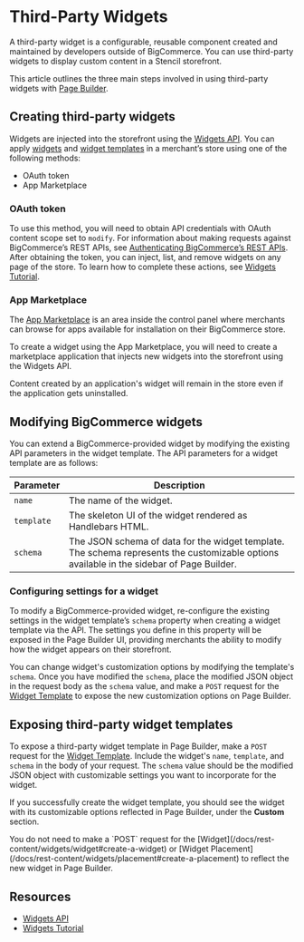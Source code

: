 # Third-Party Widgets



A third-party widget is a configurable, reusable component created and maintained by developers outside of BigCommerce. You can use third-party widgets to display custom content in a Stencil storefront. 

This article outlines the three main steps involved in using third-party widgets with [Page Builder](/stencil-docs/page-builder/page-builder-overview).

## Creating third-party widgets

Widgets are injected into the storefront using the [Widgets API](/docs/rest-content/widgets). You can apply [widgets](/api-docs/store-management/widgets/overview#widgets) and [widget templates](/api-docs/store-management/widgets/overview#widget-templates) in a merchant’s store using one of the following methods:

- OAuth token
- App Marketplace

### OAuth token

To use this method, you will need to obtain API credentials with OAuth content scope set to `modify`. For information about making requests against BigCommerce’s REST APIs, see [Authenticating BigCommerce’s REST APIs](/api-docs/getting-started/authentication/api-accounts).  After obtaining the token, you can inject, list, and remove widgets on any page of the store. To learn how to complete these actions, see [Widgets Tutorial](/api-docs/storefront/widgets/widgets-tutorial).

### App Marketplace

The [App Marketplace](https://www.bigcommerce.com/apps/) is an area inside the control panel where merchants can browse for apps available for installation on their BigCommerce store.

To create a widget using the App Marketplace, you will need to create a marketplace application that injects new widgets into the storefront using the Widgets API.

<Callout type="info">
 Content created by an application's widget will remain in the store even if the application gets uninstalled.
</Callout>

## Modifying BigCommerce widgets

You can extend a BigCommerce-provided widget by modifying the existing API parameters in the widget template. The API parameters for a widget template are as follows:

|Parameter|Description|
|---|---|
|`name`|The name of the widget.|
|`template`|The skeleton UI of the widget rendered as Handlebars HTML.|
|`schema`|The JSON schema of data for the widget template. The schema represents the customizable options available in the sidebar of Page Builder.|

### Configuring settings for a widget

To modify a BigCommerce-provided widget, re-configure the existing settings in the widget template’s `schema` property when creating a widget template via the API. The settings you define in this property will be exposed in the Page Builder UI, providing merchants the ability to modify how the widget appears on their storefront.

You can change widget's customization options by modifying the template's `schema`. Once you have modified the `schema`, place the modified JSON object in the request body as the `schema` value, and make a `POST` request for the [Widget Template](docs/rest-content/widgets/widget-template#create-a-widget-template) to expose the new customization options on Page Builder.

## Exposing third-party widget templates

To expose a third-party widget template in Page Builder, make a `POST` request for the [Widget Template](/docs/rest-content/widgets/widget-template#create-a-widget-template). Include the widget's `name`, `template`, and `schema` in the body of your request. The `schema` value should be the modified JSON object with customizable settings you want to incorporate for the widget.

If you successfully create the widget template, you should see the widget with its customizable options reflected in Page Builder, under the **Custom** section.

<Callout type="info">
 You do not need to make a `POST` request for the [Widget](/docs/rest-content/widgets/widget#create-a-widget) or [Widget Placement](/docs/rest-content/widgets/placement#create-a-placement) to reflect the new widget in Page Builder.
</Callout>

## Resources

- [Widgets API](/api-docs/store-management/widgets/overview)
- [Widgets Tutorial](/api-docs/store-management/widgets/tutorial)
